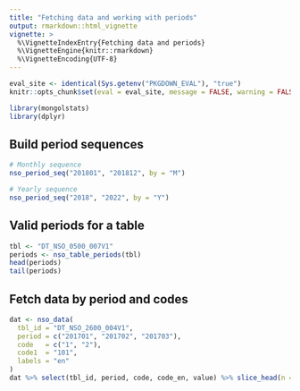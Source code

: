 ```yaml
---
title: "Fetching data and working with periods"
output: rmarkdown::html_vignette
vignette: >
  %\VignetteIndexEntry{Fetching data and periods}
  %\VignetteEngine{knitr::rmarkdown}
  %\VignetteEncoding{UTF-8}
---
```


```r
eval_site <- identical(Sys.getenv("PKGDOWN_EVAL"), "true")
knitr::opts_chunk$set(eval = eval_site, message = FALSE, warning = FALSE)
```

```r
library(mongolstats)
library(dplyr)
```

## Build period sequences

```r
# Monthly sequence
nso_period_seq("201801", "201812", by = "M")

# Yearly sequence
nso_period_seq("2018", "2022", by = "Y")
```

## Valid periods for a table

```r
tbl <- "DT_NSO_0500_007V1"
periods <- nso_table_periods(tbl)
head(periods)
tail(periods)
```

## Fetch data by period and codes

```r
dat <- nso_data(
  tbl_id = "DT_NSO_2600_004V1",
  period = c("201701", "201702", "201703"),
  code   = c("1", "2"),
  code1  = "101",
  labels = "en"
)
dat %>% select(tbl_id, period, code, code_en, value) %>% slice_head(n = 6)
```
